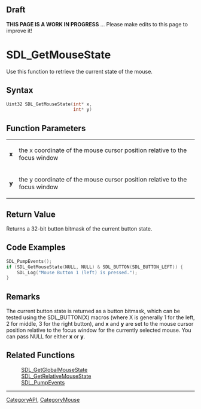 == Draft ==

'''THIS PAGE IS A WORK IN PROGRESS''' ... Please make edits to this page to improve it!


= SDL_GetMouseState =
Use this function to retrieve the current state of the mouse.


== Syntax ==
<syntaxhighlight lang='c++'>
Uint32 SDL_GetMouseState(int* x,
                         int* y)
</syntaxhighlight>

== Function Parameters ==
{|
|'''x'''
|the x coordinate of the mouse cursor position relative to the focus window
|-
|'''y'''
|the y coordinate of the mouse cursor position relative to the focus window
|}

== Return Value ==
Returns a 32-bit button bitmask of the current button state.

== Code Examples ==
<syntaxhighlight lang='c++'>
SDL_PumpEvents();
if (SDL_GetMouseState(NULL, NULL) & SDL_BUTTON(SDL_BUTTON_LEFT)) {
    SDL_Log("Mouse Button 1 (left) is pressed.");
}
</syntaxhighlight>

== Remarks ==
The current button state is returned as a button bitmask, which can be tested using the SDL_BUTTON(X) macros (where X is generally 1 for the left, 2 for middle, 3 for the right button), and '''x''' and '''y''' are set to the mouse cursor position relative to the focus window for the currently selected mouse. You can pass NULL for either '''x''' or '''y'''.

<!-- <span style="color: green;">Suggest splitting the first sentence into two.  Should the subscripted portion be removed to reflect the lack of multi-mouse support?</span> -->

== Related Functions ==
:[[SDL_GetGlobalMouseState]]
:[[SDL_GetRelativeMouseState]]
:[[SDL_PumpEvents]]

----
[[CategoryAPI]], [[CategoryMouse]]
